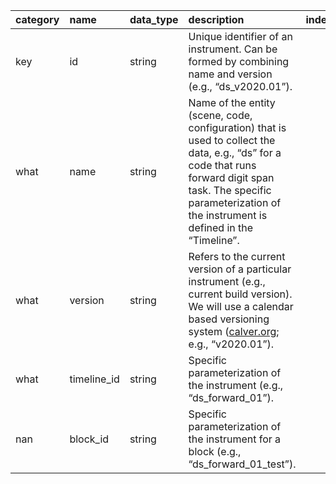 | category   | name        | data_type   | description                                                                                                                                                                                                               |   index_scope |   example |   min |   max |   step |   default_value |   sampling |   unit |   enum_values |   notes |
|:-----------|:------------|:------------|:--------------------------------------------------------------------------------------------------------------------------------------------------------------------------------------------------------------------------|--------------:|----------:|------:|------:|-------:|----------------:|-----------:|-------:|--------------:|--------:|
| key        | id          | string      | Unique identifier of an instrument. Can be formed by combining name and version (e.g., "ds_v2020.01").                                                                                                                    |           nan |       nan |   nan |   nan |    nan |             nan |        nan |    nan |           nan |     nan |
| what       | name        | string      | Name of the entity (scene, code, configuration) that is used to collect the data, e.g., "ds"  for a code that runs forward digit span task. The specific parameterization of the instrument is defined in the "Timeline". |           nan |       nan |   nan |   nan |    nan |             nan |        nan |    nan |           nan |     nan |
| what       | version     | string      | Refers to the current version of a particular instrument (e.g., current build version). We will use a calendar based versioning system ([calver.org](https://calver.org/); e.g., "v2020.01").                             |           nan |       nan |   nan |   nan |    nan |             nan |        nan |    nan |           nan |     nan |
| what       | timeline_id | string      | Specific parameterization of the instrument (e.g., "ds_forward_01").                                                                                                                                                      |           nan |       nan |   nan |   nan |    nan |             nan |        nan |    nan |           nan |     nan |
| nan        | block_id    | string      | Specific parameterization of the instrument for a block (e.g., "ds_forward_01_test").                                                                                                                                     |           nan |       nan |   nan |   nan |    nan |             nan |        nan |    nan |           nan |     nan |